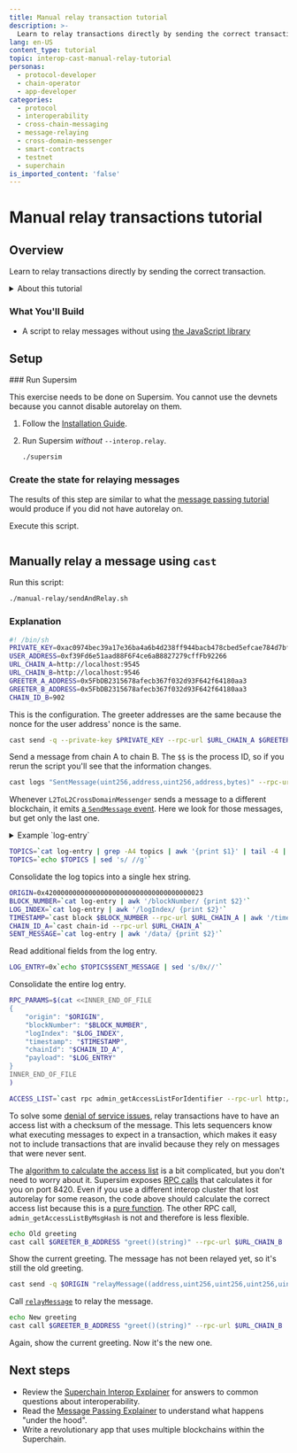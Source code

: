 ```yaml
---
title: Manual relay transaction tutorial
description: >-
  Learn to relay transactions directly by sending the correct transaction.
lang: en-US
content_type: tutorial
topic: interop-cast-manual-relay-tutorial
personas:
  - protocol-developer
  - chain-operator
  - app-developer
categories:
  - protocol
  - interoperability
  - cross-chain-messaging
  - message-relaying
  - cross-domain-messenger
  - smart-contracts
  - testnet
  - superchain
is_imported_content: 'false'
---
```



# Manual relay transactions tutorial

<InteropCallout />

<AutorelayCallout />

## Overview

Learn to relay transactions directly by sending the correct transaction.

<details>
  <summary>About this tutorial</summary>

  **Prerequisite technical knowledge**

  *   Familiarity with blockchain concepts
  *   Familiarity with [Foundry](https://book.getfoundry.sh/getting-started/installation), especially `cast`

  **What you'll learn**

  *   How to use `cast` to relay transactions with autorelay does not work

  **Development environment**

  *   Unix-like operating system (Linux, macOS, or WSL for Windows)
  *   Node.js version 16 or higher
  *   Git for version control
  *   Supersim
</details>

### What You'll Build

*   A script to relay messages without using [the JavaScript library](https://www.npmjs.com/package/@eth-optimism/viem)

## Setup

<Steps>
  ### Run Supersim

  This exercise needs to be done on Supersim.
  You cannot use the devnets because you cannot disable autorelay on them.

  1.  Follow the [Installation Guide](/app-developers/tutorials/supersim/getting-started/installation).

  2.  Run Supersim *without* `--interop.relay`.

      ```sh
      ./supersim
      ```

  ### Create the state for relaying messages

  The results of this step are similar to what the [message passing tutorial](/interop/tutorials/message-passing) would produce if you did not have autorelay on.

  Execute this script.

  ```sh file=<rootDir>/public/tutorials/setup-for-manual-relay.sh#L1-L147 hash=a63d72f58a06ca7ca78fd1592efcf4a3 
  ```
</Steps>

## Manually relay a message using `cast`

Run this script:

```sh
./manual-relay/sendAndRelay.sh
```

### Explanation

```sh
#! /bin/sh
PRIVATE_KEY=0xac0974bec39a17e36ba4a6b4d238ff944bacb478cbed5efcae784d7bf4f2ff80
USER_ADDRESS=0xf39Fd6e51aad88F6F4ce6aB8827279cffFb92266
URL_CHAIN_A=http://localhost:9545
URL_CHAIN_B=http://localhost:9546
GREETER_A_ADDRESS=0x5FbDB2315678afecb367f032d93F642f64180aa3
GREETER_B_ADDRESS=0x5FbDB2315678afecb367f032d93F642f64180aa3
CHAIN_ID_B=902
```

This is the configuration.
The greeter addresses are the same because the nonce for the user address' nonce is the same.

```sh
cast send -q --private-key $PRIVATE_KEY --rpc-url $URL_CHAIN_A $GREETER_A_ADDRESS "setGreeting(string)" "Hello from chain A $$"
```

Send a message from chain A to chain B. The `$$` is the process ID, so if you rerun the script you'll see that the information changes.

```sh
cast logs "SentMessage(uint256,address,uint256,address,bytes)" --rpc-url $URL_CHAIN_A | tail -14 > log-entry
```

Whenever `L2ToL2CrossDomainMessenger` sends a message to a different blockchain, it emits [a `SendMessage` event](https://github.com/ethereum-optimism/optimism/blob/develop/packages/contracts-bedrock/src/L2/L2ToL2CrossDomainMessenger.sol#L83-L91).
Here we look for those messages, but get only the last one.

<details>
  <summary>Example `log-entry`</summary>

  ```yaml
  - address: 0x4200000000000000000000000000000000000023
    blockHash: 0xcd0be97ffb41694faf3a172ac612a23f224afc1bfecd7cb737a7a464cf5d133e
    blockNumber: 426
    data: 0x0000000000000000000000005fbdb2315678afecb367f032d93f642f64180aa300000000000000000000000000000000000000000000000000000000000000400000000000000000000000000000000000000000000000000000000000000064a41368620000000000000000000000000000000000000000000000000000000000000020000000000000000000000000000000000000000000000000000000000000001948656c6c6f2066726f6d20636861696e2041203131333030370000000000000000000000000000000000000000000000000000000000000000000000
    logIndex: 0
    removed: false
    topics: [
            0x382409ac69001e11931a28435afef442cbfd20d9891907e8fa373ba7d351f320
            0x0000000000000000000000000000000000000000000000000000000000000386
            0x0000000000000000000000005fbdb2315678afecb367f032d93f642f64180aa3
            0x0000000000000000000000000000000000000000000000000000000000000000
    ]
    transactionHash: 0x1d6f2e5e2c8f3eb055e95741380ca36492f784b9782848b66b66c65c5937ff3a
    transactionIndex: 0
  ```
</details>

```sh
TOPICS=`cat log-entry | grep -A4 topics | awk '{print $1}' | tail -4 | sed 's/0x//'`
TOPICS=`echo $TOPICS | sed 's/ //g'`
```

Consolidate the log topics into a single hex string.

```sh
ORIGIN=0x4200000000000000000000000000000000000023
BLOCK_NUMBER=`cat log-entry | awk '/blockNumber/ {print $2}'`
LOG_INDEX=`cat log-entry | awk '/logIndex/ {print $2}'`
TIMESTAMP=`cast block $BLOCK_NUMBER --rpc-url $URL_CHAIN_A | awk '/timestamp/ {print $2}'`
CHAIN_ID_A=`cast chain-id --rpc-url $URL_CHAIN_A`
SENT_MESSAGE=`cat log-entry | awk '/data/ {print $2}'`
```

Read additional fields from the log entry.

```sh
LOG_ENTRY=0x`echo $TOPICS$SENT_MESSAGE | sed 's/0x//'`
```

Consolidate the entire log entry.

```sh
RPC_PARAMS=$(cat <<INNER_END_OF_FILE
{
    "origin": "$ORIGIN",
    "blockNumber": "$BLOCK_NUMBER",
    "logIndex": "$LOG_INDEX",
    "timestamp": "$TIMESTAMP",
    "chainId": "$CHAIN_ID_A",
    "payload": "$LOG_ENTRY"
}
INNER_END_OF_FILE
)

ACCESS_LIST=`cast rpc admin_getAccessListForIdentifier --rpc-url http://localhost:8420 "$RPC_PARAMS" | jq .accessList`
```

To solve some [denial of service issues](https://github.com/ethereum-optimism/design-docs/blob/main/protocol/interop-access-list.md), relay transactions have to have an access list with a checksum of the message.
This lets sequencers know what executing messages to expect in a transaction, which makes it easy not to include transactions that are invalid because they rely on messages that were never sent.

The [algorithm to calculate the access list](https://github.com/ethereum-optimism/optimism/blob/develop/packages/contracts-bedrock/src/L2/CrossL2Inbox.sol#L87-L115) is a bit complicated, but you don't need to worry about it.
Supersim exposes [RPC calls](https://supersim.pages.dev/guides/interop/cast?highlight=manuall#7-construct-the-access-list-for-the-message) that calculates it for you on port 8420.
Even if you use a different interop cluster that lost autorelay for some reason, the code above should calculate the correct access list because this is a [pure function](https://en.wikipedia.org/wiki/Pure_function). The other RPC call, `admin_getAccessListByMsgHash` is not and therefore is less flexible.

```sh
echo Old greeting
cast call $GREETER_B_ADDRESS "greet()(string)" --rpc-url $URL_CHAIN_B
```

Show the current greeting.
The message has not been relayed yet, so it's still the old greeting.

```sh
cast send -q $ORIGIN "relayMessage((address,uint256,uint256,uint256,uint256),bytes)" "($ORIGIN,$BLOCK_NUMBER,$LOG_INDEX,$TIMESTAMP,$CHAIN_ID_A)" $LOG_ENTRY --access-list "$ACCESS_LIST" --rpc-url $URL_CHAIN_B --private-key $PRIVATE_KEY
```

Call [`relayMessage`](https://github.com/ethereum-optimism/optimism/blob/develop/packages/contracts-bedrock/src/L2/L2ToL2CrossDomainMessenger.sol#L197-L256) to relay the message.

```sh
echo New greeting
cast call $GREETER_B_ADDRESS "greet()(string)" --rpc-url $URL_CHAIN_B
```

Again, show the current greeting.
Now it's the new one.

## Next steps

*   Review the [Superchain Interop Explainer](/interop/explainer) for answers to common questions about interoperability.
*   Read the [Message Passing Explainer](/interop/message-passing) to understand what happens "under the hood".
*   Write a revolutionary app that uses multiple blockchains within the Superchain.
